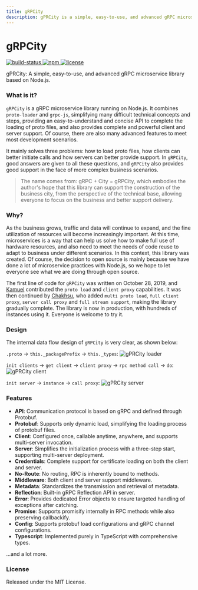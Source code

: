 ```yaml
---
title: gRPCity
description: gPRCity is a simple, easy-to-use, and advanced gRPC microservice library based on Node.js.
---
```



<LogoImage />

# gRPCity

<p className="_flex _h-6 _mt-4 _gap-2">
    <a href="https://github.com/chakhsu/grpcity" target="_blank">
        <img alt="build-status" src="https://github.com/chakhsu/grpcity/actions/workflows/build.yml/badge.svg" loading="lazy" decoding="async"></img>
    </a>
    <a href="https://www.npmjs.com/package/grpcity" target="_blank">
        <img alt="npm" src="https://img.shields.io/npm/v/grpcity" loading="lazy" decoding="async"></img>
    </a>
    <a href="https://github.com/chakhsu/grpcity/blob/main/LICENSE" target="_blank">
        <img alt="license" src="https://img.shields.io/npm/l/grpcity" loading="lazy" decoding="async"></img>
    </a>
</p>

gPRCity: A simple, easy-to-use, and advanced gRPC microservice library based on Node.js.

### What is it?

`gRPCity` is a gRPC microservice library running on Node.js.
It combines `proto-loader` and `grpc-js`, simplifying many difficult technical concepts and steps,
providing an easy-to-understand and concise API to complete the loading of proto files,
and also provides complete and powerful client and server support. Of course,
there are also many advanced features to meet most development scenarios.

It mainly solves three problems: how to load proto files, how clients can better initiate calls and how servers can better provide support.
In `gRPCity`, good answers are given to all these questions,
and `gRPCity` also provides good support in the face of more complex business scenarios.

> The name comes from: gRPC + City = gRPCity,
which embodies the author's hope that this library can support the construction of the business city,
from the perspective of the technical base, allowing everyone to focus on the business and better support delivery.

### Why?

As the business grows, traffic and data will continue to expand,
and the fine utilization of resources will become increasingly important.
At this time, microservices is a way that can help us solve how to make full use of hardware resources,
and also need to meet the needs of code reuse to adapt to business under different scenarios.
In this context, this library was created. Of course, the decision to open source is mainly because we have done a lot of microservice practices with Node.js,
so we hope to let everyone see what we are doing through open source.

The first line of code for `gRPCity` was written on October 28, 2019, and [Kamuel](https://github.com/k7) contributed the `proto load` and `client proxy` capabilities.
It was then continued by [Chakhsu](https://github.com/chakhsu), who added `multi proto load`, `full client proxy`, `server call proxy` and `full stream support`,
making the library gradually complete. The library is now in production, with hundreds of instances using it. Everyone is welcome to try it.

### Design

The internal data flow design of `gRPCity` is very clear, as shown below:

`.proto` -> `this._packagePrefix` -> `this._types`:
![gPRCity loader](/img/grpcity-loader.svg)

`init clients` -> `get client` -> `client proxy` -> `rpc method call` -> `do`:
![gPRCity client](/img/grpcity-client.svg)

`init server` -> `instance` -> `call proxy`:
![gPRCity server](/img/grpcity-server.svg)

### Features

- **API**: Communication protocol is based on gRPC and defined through Protobuf.
- **Protobuf**: Supports only dynamic load, simplifying the loading process of protobuf files.
- **Client**: Configured once, callable anytime, anywhere, and supports multi-server invocation.
- **Server**: Simplifies the initialization process with a three-step start, supporting multi-server deployment.
- **Credentials**: Complete support for certificate loading on both the client and server.
- **No-Route**: No routing, RPC is inherently bound to methods.
- **Middleware**: Both client and server support middleware.
- **Metadata**: Standardizes the transmission and retrieval of metadata.
- **Reflection**: Built-in gRPC Reflection API in server.
- **Error**: Provides dedicated Error objects to ensure targeted handling of
  exceptions after catching.
- **Promise**: Supports promisify internally in RPC methods while also
  preserving callbackify.
- **Config**: Supports protobuf load configurations and gRPC channel configurations.
- **Typescript**: Implemented purely in TypeScript with comprehensive types.

...and a lot more.

### License

Released under the MIT License.
